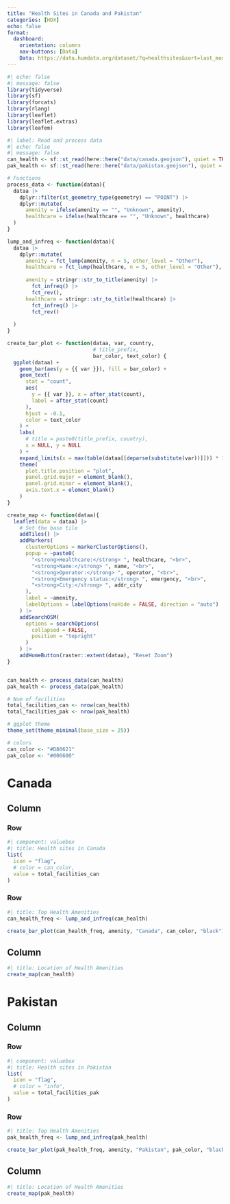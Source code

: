 ```yaml
---
title: "Health Sites in Canada and Pakistan"
categories: [HDX]
echo: false
format: 
  dashboard:
    orientation: columns
    nav-buttons: [Data]
    Data: https://data.humdata.org/dataset/?q=healthsites&sort=last_modified%20desc&ext_page_size=25
---
```


```r
#| echo: false
#| message: false
library(tidyverse)
library(sf)
library(forcats)
library(rlang)
library(leaflet)
library(leaflet.extras)
library(leafem)
```

```r
#| label: Read and process data
#| echo: false
#| message: false
can_health <- sf::st_read(here::here("data/canada.geojson"), quiet = TRUE)
pak_health <- sf::st_read(here::here("data/pakistan.geojson"), quiet = TRUE)

# Functions
process_data <- function(dataa){
  dataa |> 
    dplyr::filter(st_geometry_type(geometry) == "POINT") |> 
    dplyr::mutate(
      amenity = ifelse(amenity == "", "Unknown", amenity),
      healthcare = ifelse(healthcare == "", "Unknown", healthcare)
  )
}

lump_and_infreq <- function(dataa){
  dataa |> 
    dplyr::mutate(
      amenity = fct_lump(amenity, n = 5, other_level = "Other"),
      healthcare = fct_lump(healthcare, n = 5, other_level = "Other"),
      
      amenity = stringr::str_to_title(amenity) |> 
        fct_infreq() |> 
        fct_rev(),
      healthcare = stringr::str_to_title(healthcare) |> 
        fct_infreq() |>  
        fct_rev()
      
  )
}

create_bar_plot <- function(dataa, var, country, 
                            # title_prefix, 
                            bar_color, text_color) {
  ggplot(dataa) +
    geom_bar(aes(y = {{ var }}), fill = bar_color) +
    geom_text(
      stat = "count",
      aes(
        y = {{ var }}, x = after_stat(count),
        label = after_stat(count)
      ),
      hjust = -0.1,
      color = text_color
    ) +
    labs(
      # title = paste0(title_prefix, country),
      x = NULL, y = NULL
    ) +
    expand_limits(x = max(table(dataa[[deparse(substitute(var))]])) * 1.1) +
    theme(
      plot.title.position = "plot",
      panel.grid.major = element_blank(),
      panel.grid.minor = element_blank(),
      axis.text.x = element_blank()
    )
}

create_map <- function(dataa){
  leaflet(data = dataa) |>
    # Set the base tile
    addTiles() |>
    addMarkers(
      clusterOptions = markerClusterOptions(), 
      popup = ~paste0(
        "<strong>Healthcare:</strong> ", healthcare, "<br>",
        "<strong>Name:</strong> ", name, "<br>",
        "<strong>Operator:</strong> ", operator, "<br>",
        "<strong>Emergency status:</strong> ", emergency, "<br>",
        "<strong>City:</strong> ", addr_city
      ), 
      label = ~amenity, 
      labelOptions = labelOptions(noHide = FALSE, direction = "auto")
    ) |> 
    addSearchOSM(
      options = searchOptions(
        collapsed = FALSE, 
        position = "topright" 
      )
    ) |> 
    addHomeButton(raster::extent(dataa), "Reset Zoom")
}


can_health <- process_data(can_health)
pak_health <- process_data(pak_health)

# Num of facilities
total_facilities_can <- nrow(can_health)
total_facilities_pak <- nrow(pak_health)

# ggplot theme
theme_set(theme_minimal(base_size = 25))

# colors
can_color <- "#D80621"
pak_color <- "#006600"
```

# Canada {.tabset}

## Column

### Row {height=25%}

```r
#| component: valuebox
#| title: Health sites in Canada
list(
  icon = "flag",
  # color = can_color,
  value = total_facilities_can
)
```



### Row {height=75%}

```r
#| title: Top Health Amenities
can_health_freq <- lump_and_infreq(can_health)

create_bar_plot(can_health_freq, amenity, "Canada", can_color, "black")
```



## Column

```r
#| title: Location of Health Amenities
create_map(can_health)
```




# Pakistan {.tabset}

## Column

### Row {height=25%}

```r
#| component: valuebox
#| title: Health sites in Pakistan
list(
  icon = "flag",
  # color = "info",
  value = total_facilities_pak
)
```


### Row {height=75%}

```r
#| title: Top Health Amenities
pak_health_freq <- lump_and_infreq(pak_health)

create_bar_plot(pak_health_freq, amenity, "Pakistan", pak_color, "black")
```


## Column

```r
#| title: Location of Health Amenities
create_map(pak_health)
```